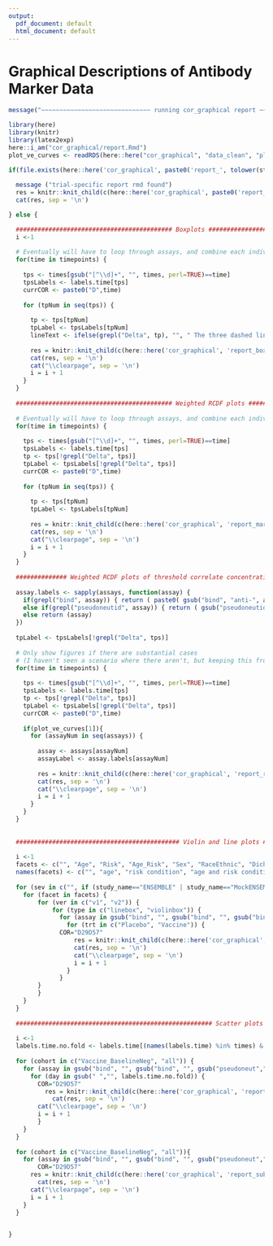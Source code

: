 ```yaml
---
output:
  pdf_document: default
  html_document: default
---
```

#  Graphical Descriptions of Antibody Marker Data {#ab-grapical}

```r
message("~~~~~~~~~~~~~~~~~~~~~~~~~~~~~~ running cor_graphical report ~~~~~~~~~~~~~~~~~~~~~~~~~~~~")
```


```r
library(here)
library(knitr)
library(latex2exp)
here::i_am("cor_graphical/report.Rmd")
plot_ve_curves <- readRDS(here::here("cor_graphical", "data_clean", "plot_ve_curves.rds"))

if(file.exists(here::here('cor_graphical', paste0('report_', tolower(study_name), '.Rmd')))) {
  
  message ("trial-specific report rmd found")
  res = knitr::knit_child(c(here::here('cor_graphical', paste0('report_', tolower(study_name), '.Rmd'))), quiet = TRUE)
  cat(res, sep = '\n')

} else {

  ########################################### Boxplots ########################################### 
  i <-1
  
  # Eventually will have to loop through assays, and combine each individual assay's boxplots into one figure
  for(time in timepoints) {
    
    tps <- times[gsub("[^\\d]+", "", times, perl=TRUE)==time]
    tpsLabels <- labels.time[tps]
    currCOR <- paste0("D",time)
    
    for (tpNum in seq(tps)) {
      
      tp <- tps[tpNum]
      tpLabel <- tpsLabels[tpNum]
      lineText <- ifelse(grepl("Delta", tp), "", " The three dashed lines in each figure are ULOQ, LLOQ, and LLOD, from top to bottom respectively.")
      
      res = knitr::knit_child(c(here::here('cor_graphical', 'report_boxplots.Rmd')), quiet = TRUE)
      cat(res, sep = '\n')
      cat("\\clearpage", sep = '\n')
      i = i + 1
    }
  }
  
  ########################################### Weighted RCDF plots ########################################### 
  
  # Eventually will have to loop through assays, and combine each individual assay's RCDFs into one figure
  for(time in timepoints) {
    
    tps <- times[gsub("[^\\d]+", "", times, perl=TRUE)==time]
    tpsLabels <- labels.time[tps]
    tp <- tps[!grepl("Delta", tps)]
    tpLabel <- tpsLabels[!grepl("Delta", tps)]
    currCOR <- paste0("D",time)
    
    for (tpNum in seq(tps)) {
      
      tp <- tps[tpNum]
      tpLabel <- tpsLabels[tpNum]
      
      res = knitr::knit_child(c(here::here('cor_graphical', 'report_marker_rcdf.Rmd')), quiet = TRUE)
      cat(res, sep = '\n')
      cat("\\clearpage", sep = '\n')
      i = i + 1
    }
  }
  
  ############## Weighted RCDF plots of threshold correlate concentration for vaccine efficacy ########################## 
  
  assay.labels <- sapply(assays, function(assay) {
    if(grepl("bind", assay)) { return ( paste0( gsub("bind", "anti-", assay), " binding Ab") ) } 
    else if(grepl("pseudoneutid", assay)) { return ( gsub("pseudoneutid", "PsV-nAb ID", assay) ) } 
    else return (assay)
  })
  
  tpLabel <- tpsLabels[!grepl("Delta", tps)]
  
  # Only show figures if there are substantial cases
  # (I haven't seen a scenario where there aren't, but keeping this from Kendrick)
  for(time in timepoints) {
    
    tps <- times[gsub("[^\\d]+", "", times, perl=TRUE)==time]
    tpsLabels <- labels.time[tps]
    tp <- tps[!grepl("Delta", tps)]
    tpLabel <- tpsLabels[!grepl("Delta", tps)]
    currCOR <- paste0("D",time)
    
    if(plot_ve_curves[1]){
      for (assayNum in seq(assays)) {
        
        assay <- assays[assayNum]
        assayLabel <- assay.labels[assayNum]
        
        res = knitr::knit_child(c(here::here('cor_graphical', 'report_rcdf.Rmd')), quiet = TRUE)
        cat(res, sep = '\n')
        cat("\\clearpage", sep = '\n')
        i = i + 1
      }
    }
  }
  
  
  ############################################# Violin and line plots ###################################################
  
  i <-1
  facets <- c("", "Age", "Risk", "Age_Risk", "Sex", "RaceEthnic", "Dich_RaceEthnic")
  names(facets) <- c("", "age", "risk condition", "age and risk condition", "sex assigned at birth", "race and ethnic group", "dichotomous classification of race and ethnic group")
  
  for (sev in c("", if (study_name=="ENSEMBLE" | study_name=="MockENSEMBLE") "severe")){
    for (facet in facets) {
    	for (ver in c("v1", "v2")) {
    		for (type in c("linebox", "violinbox")) {
    		  for (assay in gsub("bind", "", gsub("bind", "", gsub("bind", "", gsub("pseudoneut","pnAb_", assays))))) {
    		    for (trt in c("Placebo", "Vaccine")) {
              COR="D29D57"
    		      res = knitr::knit_child(c(here::here('cor_graphical', 'report_sub1.Rmd')), quiet = TRUE)
    		      cat(res, sep = '\n')
    		      cat("\\clearpage", sep = '\n')
    		      i = i + 1
    		    }
    		  }
        }
    	}
    }
  }
  
  ###################################################### Scatter plots ###################################################
  
  i <-1
  labels.time.no.fold <- labels.time[(names(labels.time) %in% times) & !grepl("fold-rise", labels.time)]
  
  for (cohort in c("Vaccine_BaselineNeg", "all")) {
  	for (assay in gsub("bind", "", gsub("bind", "", gsub("pseudoneut","pnAb_", assays)))) {
      for (day in gsub(" ","", labels.time.no.fold)) {
        COR="D29D57"
  		  res = knitr::knit_child(c(here::here('cor_graphical', 'report_sub2.Rmd')), quiet = TRUE)
    		cat(res, sep = '\n')
        cat("\\clearpage", sep = '\n')
        i = i + 1
  		} 
  	}
  }
  
  for (cohort in c("Vaccine_BaselineNeg", "all")){
  	for (assay in gsub("bind", "", gsub("bind", "", gsub("pseudoneut","pnAb_", assays)))){
  		COR="D29D57"
  	  res = knitr::knit_child(c(here::here('cor_graphical', 'report_sub3.Rmd')), quiet = TRUE)
  		cat(res, sep = '\n')
      cat("\\clearpage", sep = '\n')
      i = i + 1
  	}
  }

  
}
```
